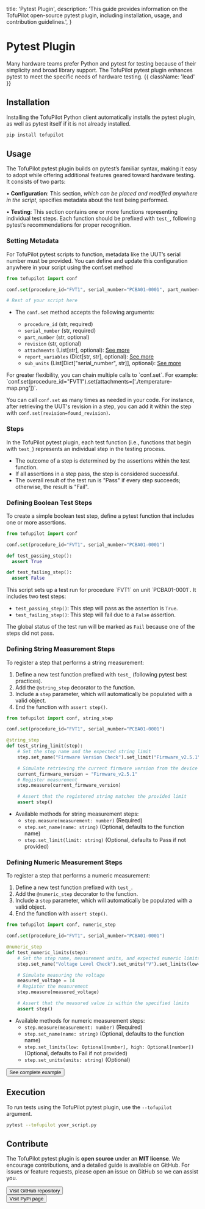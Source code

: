   title: 'Pytest Plugin',
  description:
    'This guide provides information on the TofuPilot open-source pytest plugin, including installation, usage, and contribution guidelines.',
}

# Pytest Plugin

Many hardware teams prefer Python and pytest for testing because of their simplicity and broad library support. The TofuPilot pytest plugin enhances pytest to meet the specific needs of hardware testing. {{ className: 'lead' }}

## Installation

Installing the TofuPilot Python client automatically installs the pytest plugin, as well as pytest itself if it is not already installed.

```bash
pip install tofupilot
```

## Usage

The TofuPilot pytest plugin builds on pytest’s familiar syntax, making it easy to adopt while offering additional features geared toward hardware testing. It consists of two parts:

• **Configuration**: This section, _which can be placed and modified anywhere in the script_, specifies metadata about the test being performed.

• **Testing**: This section contains one or more functions representing individual test steps. Each function should be prefixed with `test_`, following pytest’s recommendations for proper recognition.

### Setting Metadata

For TofuPilot pytest scripts to function, metadata like the UUT’s serial number must be provided. You can define and update this configuration anywhere in your script using the conf.set method

```python {{ label: 'your_pytest_script.py' }}
from tofupilot import conf

conf.set(procedure_id="FVT1", serial_number="PCBA01-0001", part_number="PCBA01", revision="A")

# Rest of your script here
```

- The `conf.set` method accepts the following arguments:

  - `procedure_id` (str, required)
  - `serial_number` (str, required)
  - `part_number` (str, optional)
  - `revision` (str, optional)
  - `attachments` (List[str], optional): [See more](/attachments)
  - `report_variables` (Dict[str, str], optional): [See more](/report)
  - `sub_units` (List[Dict["serial_number", str]], optional): [See more](/sub-units)

<Note>
For greater flexibility, you can chain multiple calls to `conf.set`. For
example:
`conf.set(procedure_id="FVT1").set(attachments=['./temperature-map.png'])`.

You can call `conf.set` as many times as needed in your code. For instance,
after retrieving the UUT's revision in a step, you can add it within the step with
`conf.set(revision=found_revision)`.

</Note>

### Steps

In the TofuPilot pytest plugin, each test function (i.e., functions that begin with `test_`) represents an individual step in the testing process.

- The outcome of a step is determined by the assertions within the test function.
- If all assertions in a step pass, the step is considered successful.
- The overall result of the test run is "Pass" if every step succeeds; otherwise, the result is "Fail".

### Defining Boolean Test Steps

To create a simple boolean test step, define a pytest function that includes one or more assertions.

```python {{ label: 'your_pytest_script.py' }}
from tofupilot import conf

conf.set(procedure_id="FVT1", serial_number="PCBA01-0001")

def test_passing_step():
  assert True

def test_failing_step():
  assert False
```

<Note>
  This script sets up a test run for procedure `FVT1` on unit `PCBA01-0001`. It includes two test steps:
  
  - `test_passing_step()`: This step will pass as the assertion is `True`.
  - `test_failing_step()`: This step will fail due to a `False` assertion.

The global status of the test run will be marked as `Fail` because one of the steps did not pass.

</Note>

### Defining String Measurement Steps

To register a step that performs a string measurement:

1. Define a new test function prefixed with `test_` (following pytest best practices).
2. Add the `@string_step` decorator to the function.
3. Include a `step` parameter, which will automatically be populated with a valid object.
4. End the function with `assert step()`.

```python {{ label: 'your_pytest_script.py' }}
from tofupilot import conf, string_step

conf.set(procedure_id="FVT1", serial_number="PCBA01-0001")

@string_step
def test_string_limit(step):
    # Set the step name and the expected string limit
    step.set_name("Firmware Version Check").set_limit("Firmware_v2.5.1")

    # Simulate retrieving the current firmware version from the device
    current_firmware_version = "Firmware_v2.5.1"
    # Register measurement
    step.measure(current_firmware_version)

    # Assert that the registered string matches the provided limit
    assert step()
```

- Available methods for string measurement steps:
  - `step.measure(measurement: number)` (Required)
  - `step.set_name(name: string)` (Optional, defaults to the function name)
  - `step.set_limit(limit: string)` (Optional, defaults to Pass if not provided)

### Defining Numeric Measurement Steps

To register a step that performs a numeric measurement:

1. Define a new test function prefixed with `test_`.
2. Add the `@numeric_step` decorator to the function.
3. Include a `step` parameter, which will automatically be populated with a valid object.
4. End the function with `assert step()`.

```python {{ label: 'your_pytest_script.py' }}
from tofupilot import conf, numeric_step

conf.set(procedure_id="FVT1", serial_number="PCBA01-0001")

@numeric_step
def test_numeric_limits(step):
    # Set the step name, measurement units, and expected numeric limits
    step.set_name("Voltage Level Check").set_units("V").set_limits(low=12, high=15)

    # Simulate measuring the voltage
    measured_voltage = 14
    # Register the measurement
    step.measure(measured_voltage)

    # Assert that the measured value is within the specified limits
    assert step()
```

- Available methods for numeric measurement steps:
  - `step.measure(measurement: number)` (Required)
  - `step.set_name(name: string)` (Optional, defaults to the function name)
  - `step.set_limits(low: Optional[number], high: Optional[number])` (Optional, defaults to Fail if not provided)
  - `step.set_units(units: string)` (Optional)

<div className="not-prose">
  <Button href="/steps#complete-example" variant="text" arrow="right">
    See complete example
  </Button>
</div>

## Execution

To run tests using the TofuPilot pytest plugin, use the `--tofupilot` argument.

```bash
pytest --tofupilot your_script.py
```

## Contribute

The TofuPilot pytest plugin is **open source** under an **MIT license**. We encourage contributions, and a detailed guide is available on GitHub. For issues or feature requests, please open an issue on GitHub so we can assist you.

<div className="not-prose">
  <Button
    href="https://github.com/tofupilot/python-client"
    variant="text"
    arrow="right"
    target="_blank"
    rel="noopener"
  >
    Visit GitHub repository
  </Button>
</div>

<div className="not-prose mt-8">
  <Button
    href="https://pypi.org/project/tofupilot/"
    variant="text"
    arrow="right"
    target="_blank"
    rel="noopener"
  >
    Visit PyPi page
  </Button>
</div>
